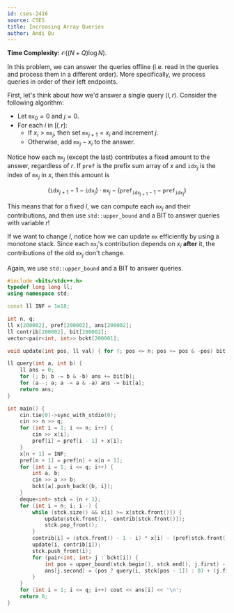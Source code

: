 ```yaml
---
id: cses-2416
source: CSES
title: Increasing Array Queries
author: Andi Qu
---
```


**Time Complexity:** $\mathcal O((N + Q) \log N)$.

In this problem, we can answer the queries offline (i.e. read in the queries and process them in a different order). More specifically, we process queries in order of their left endpoints.

First, let's think about how we'd answer a single query $(l, r)$. Consider the following algorithm:

- Let $\texttt{mx}_0 = 0$ and $j = 0$.
- For each $i$ in $[l, r]$:
  - If $x_i > \texttt{mx}_j$, then set $\texttt{mx}_{j + 1} = x_i$ and increment $j$.
  - Otherwise, add $\texttt{mx}_j - x_i$ to the answer.

Notice how each $\texttt{mx}_j$ (except the last) contributes a fixed amount to the answer, regardless of $r$. If $\texttt{pref}$ is the prefix sum array of $x$ and $\texttt{idx}_j$ is the index of $\texttt{mx}_j$ in $x$, then this amount is

$$
(\texttt{idx}_{j + 1} - 1 - \texttt{idx}_j) \cdot \texttt{mx}_j - (\texttt{pref}_{\texttt{idx}_{j + 1} - 1} - \texttt{pref}_{\texttt{idx}_j})
$$

This means that for a fixed $l$, we can compute each $\texttt{mx}_j$ and their contributions, and then use `std::upper_bound` and a BIT to answer queries with variable $r$!

If we want to change $l$, notice how we can update $\texttt{mx}$ efficiently by using a monotone stack. Since each $\texttt{mx}_j$'s contribution depends on $x_i$ **after** it, the contributions of the old $\texttt{mx}_j$ don't change.

Again, we use `std::upper_bound` and a BIT to answer queries.

<LanguageSection>

<CPPSection>

```cpp
#include <bits/stdc++.h>
typedef long long ll;
using namespace std;

const ll INF = 1e18;

int n, q;
ll x[200002], pref[200002], ans[200002];
ll contrib[200002], bit[200002];
vector<pair<int, int>> bckt[200001];

void update(int pos, ll val) { for (; pos <= n; pos += pos & -pos) bit[pos] += val; }

ll query(int a, int b) {
	ll ans = 0;
	for (; b; b -= b & -b) ans += bit[b];
	for (a--; a; a -= a & -a) ans -= bit[a];
	return ans;
}

int main() {
	cin.tie(0)->sync_with_stdio(0);
	cin >> n >> q;
	for (int i = 1; i <= n; i++) {
		cin >> x[i];
		pref[i] = pref[i - 1] + x[i];
	}
	x[n + 1] = INF;
	pref[n + 1] = pref[n] + x[n + 1];
	for (int i = 1; i <= q; i++) {
		int a, b;
		cin >> a >> b;
		bckt[a].push_back({b, i});
	}
	deque<int> stck = {n + 1};
	for (int i = n; i; i--) {
		while (stck.size() && x[i] >= x[stck.front()]) {
			update(stck.front(), -contrib[stck.front()]);
			stck.pop_front();
		}
		contrib[i] = (stck.front() - 1 - i) * x[i] - (pref[stck.front() - 1] - pref[i]);
		update(i, contrib[i]);
		stck.push_front(i);
		for (pair<int, int> j : bckt[i]) {
			int pos = upper_bound(stck.begin(), stck.end(), j.first) - stck.begin() - 1;
			ans[j.second] = (pos ? query(i, stck[pos - 1]) : 0) + (j.first - stck[pos]) * x[stck[pos]] - (pref[j.first] - pref[stck[pos]]);
		}
	}
	for (int i = 1; i <= q; i++) cout << ans[i] << '\n';
	return 0;
}
```

</CPPSection>

</LanguageSection>
